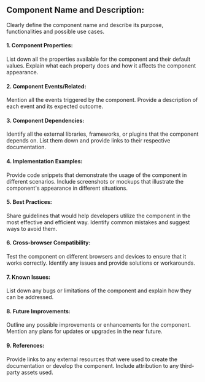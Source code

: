 
<Meta title="Example/Design Doc Format" />

## **Component Name and Description:**

Clearly define the component name and describe its purpose, functionalities and possible use cases.

#### 1. Component Properties: 
List down all the properties available for the component and their default values.
Explain what each property does and how it affects the component appearance.

#### 2. Component Events/Related:

Mention all the events triggered by the component.
Provide a description of each event and its expected outcome.

#### 3. Component Dependencies:

Identify all the external libraries, frameworks, or plugins that the component depends on.
List them down and provide links to their respective documentation.

#### 4. Implementation Examples:

Provide code snippets that demonstrate the usage of the component in different scenarios.
Include screenshots or mockups that illustrate the component's appearance in different situations.

#### 5. Best Practices:

Share guidelines that would help developers utilize the component in the most effective and efficient way.
Identify common mistakes and suggest ways to avoid them.

#### 6. Cross-browser Compatibility:

Test the component on different browsers and devices to ensure that it works correctly.
Identify any issues and provide solutions or workarounds.

#### 7. Known Issues:

List down any bugs or limitations of the component and explain how they can be addressed.

#### 8. Future Improvements:

Outline any possible improvements or enhancements for the component.
Mention any plans for updates or upgrades in the near future.

#### 9. References:

Provide links to any external resources that were used to create the documentation or develop the component.
Include attribution to any third-party assets used.